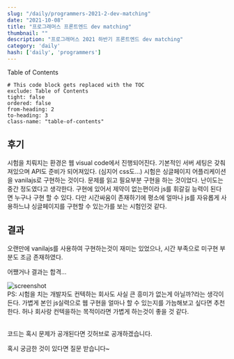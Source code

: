 ```yaml
---
slug: "/daily/programmers-2021-2-dev-matching"
date: "2021-10-08"
title: "프로그래머스 프론트엔드 dev matching"
thumbnail: ""
description: "프로그래머스 2021 하반기 프론트엔드 dev matching"
category: 'daily'
hash: ['daily', 'programmers']
---
```



<div class="toc-title">Table of Contents</div>

```toc
# This code block gets replaced with the TOC
exclude: Table of Contents
tight: false
ordered: false
from-heading: 2
to-heading: 3
class-name: "table-of-contents"
```


## 후기

시험을 치뤄지는 환경은 웹 visual code에서 진행되어진다. 기본적인 서버 세팅은 갖춰져있으며 API도 준비가 되어져있다.
(심지어 css도...) 시험은 싱글페이지 어플리케이션을 vanilajs로 구현하는 것이다. 문제를 읽고 필요부분 구현을 하는 것이었다.
난이도는 중간 정도였다고 생각한다. 구현에 있어서 제약이 없는편이라 js를 휘갈길 능력이 된다면 누구나 구현 할 수 있다.
다만 시간싸움이 존재하기에 평소에 얼마나 js를 자유롭게 사용하느냐 싱글페이지를 구현할 수 있는가를 보는 시험인것 같다.


## 결과

오랜만에 vanilajs를 사용하여 구현하는것이 재미는 있었으나, 시간 부족으로 미구현 부분도 조금 존재하였다.

어쨌거나 결과는 합격...

<img
  src="../../images/2021-dev-matching-result.png"
  width={180}
  alt="screenshot"
/>
<br/>
PS: 시험을 치는 개발자도 컨텍하는 회사도 사실 큰 흥미가 없는게 아닐까?라는 생각이든다.
가볍게 본인 js실력으로 웹 구현을 얼마나 할 수 있는지를 가늠해보고 싶다면 추천한다.
허나 회사랑 컨텍을하는 목적이라면 가볍게 하는것이 좋을 것 같다.<br/><br/>

코드는 혹시 문제가 공개된다면 깃허브로 공개하겠습니다.

혹시 궁금한 것이 있다면 질문 받습니다~
